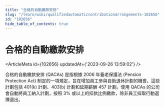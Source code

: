 ```yaml
---
title: "合格的自動繳款安排"
slug: "/learn/wiki/qualifiedautomaticcontributionarrangements-102656"
id: "102656"
hide_table_of_contents: true
---
```



# 合格的自動繳款安排

<ArticleMeta id={102656} updatedAt={'2023-09-26 13:59:02'} />
<div className='border-solid border-b border-t-0 my-4 border-[var(--ifm-color-gray-300)]' />

合格的自動繳款安排 (QACAs) 是指根據 2006 年養老保護法 (Pension Protection Act) 制定的一項規定，旨在增加員工參與自助退休計劃的機會。這些計劃包括 401(k) 計劃、403(b) 計劃和延期薪酬 457 計劃。使用 QACAs 的公司會自動將員工納入計劃，按照 3% 或以上的扣款比例繳款，除非員工採取行動選擇退出。
